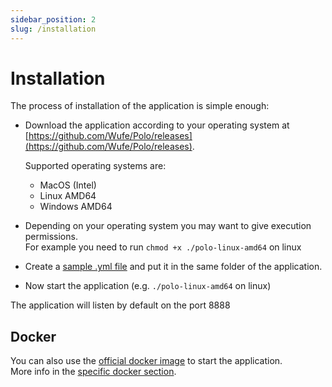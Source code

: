 ```yaml
---
sidebar_position: 2
slug: /installation
---
```


# Installation

The process of installation of the application is simple enough:  

- Download the application according to your operating system at [https://github.com/Wufe/Polo/releases](https://github.com/Wufe/Polo/releases).

    Supported operating systems are:
    - MacOS (Intel)
    - Linux AMD64
    - Windows AMD64

- Depending on your operating system you may want to give execution permissions.  
    For example you need to run `chmod +x ./polo-linux-amd64` on linux

- Create a [sample .yml file](/sample-configuration) and put it in the same folder of the application.  

- Now start the application (e.g. `./polo-linux-amd64` on linux)

The application will listen by default on the port 8888

## Docker

You can also use the [official docker image](https://hub.docker.com/r/kesshin/polo) to start the application.  
More info in the [specific docker section](/dockerized).